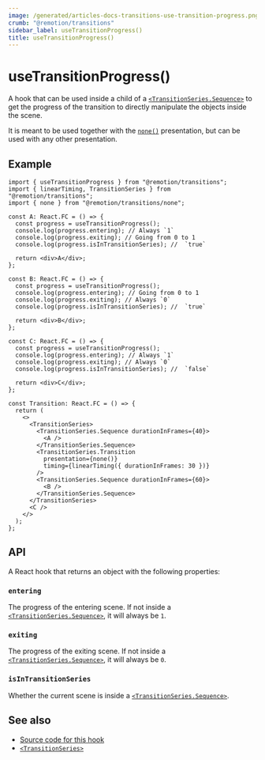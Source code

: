 ```yaml
---
image: /generated/articles-docs-transitions-use-transition-progress.png
crumb: "@remotion/transitions"
sidebar_label: useTransitionProgress()
title: useTransitionProgress()
---
```


# useTransitionProgress()<AvailableFrom v="4.0.177"/>

A hook that can be used inside a child of a [`<TransitionSeries.Sequence>`](/docs/transitions/transitionseries) to get the progress of the transition to directly manipulate the objects inside the scene.

It is meant to be used together with the [`none()`](/docs/transitions/presentations/none) presentation, but can be used with any other presentation.

## Example

```tsx twoslash title="useTransitionProgress()"
import { useTransitionProgress } from "@remotion/transitions";
import { linearTiming, TransitionSeries } from "@remotion/transitions";
import { none } from "@remotion/transitions/none";

const A: React.FC = () => {
  const progress = useTransitionProgress();
  console.log(progress.entering); // Always `1`
  console.log(progress.exiting); // Going from 0 to 1
  console.log(progress.isInTransitionSeries); //  `true`

  return <div>A</div>;
};

const B: React.FC = () => {
  const progress = useTransitionProgress();
  console.log(progress.entering); // Going from 0 to 1
  console.log(progress.exiting); // Always `0`
  console.log(progress.isInTransitionSeries); //  `true`

  return <div>B</div>;
};

const C: React.FC = () => {
  const progress = useTransitionProgress();
  console.log(progress.entering); // Always `1`
  console.log(progress.exiting); // Always `0`
  console.log(progress.isInTransitionSeries); //  `false`

  return <div>C</div>;
};

const Transition: React.FC = () => {
  return (
    <>
      <TransitionSeries>
        <TransitionSeries.Sequence durationInFrames={40}>
          <A />
        </TransitionSeries.Sequence>
        <TransitionSeries.Transition
          presentation={none()}
          timing={linearTiming({ durationInFrames: 30 })}
        />
        <TransitionSeries.Sequence durationInFrames={60}>
          <B />
        </TransitionSeries.Sequence>
      </TransitionSeries>
      <C />
    </>
  );
};
```

## API

A React hook that returns an object with the following properties:

### `entering`

The progress of the entering scene. If not inside a [`<TransitionSeries.Sequence>`](/docs/transitions/transitionseries), it will always be `1`.

### `exiting`

The progress of the exiting scene. If not inside a [`<TransitionSeries.Sequence>`](/docs/transitions/transitionseries), it will always be `0`.

### `isInTransitionSeries`

Whether the current scene is inside a [`<TransitionSeries.Sequence>`](/docs/transitions/transitionseries).

## See also

- [Source code for this hook](https://github.com/remotion-dev/remotion/blob/main/packages/transitions/src/use-transition-progress.ts)
- [`<TransitionSeries>`](/docs/transitions/transitionseries)
